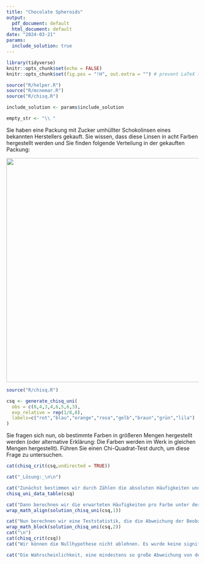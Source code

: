 ```yaml
---
title: "Chocolate Spheroids"
output:
  pdf_document: default
  html_document: default
date: "2024-03-21"
params:
  include_solution: true
---
```


```r
library(tidyverse)
knitr::opts_chunk$set(echo = FALSE)
knitr::opts_chunk$set(fig.pos = "!H", out.extra = "") # prevent LaTeX tables from floating around

source("R/helper.R")
source("R/mcnemar.R")
source("R/chisq.R")

include_solution <- params$include_solution

empty_str <- "\\ "

```

Sie haben eine Packung mit Zucker umhüllter Schokolinsen eines bekannten Herstellers gekauft. Sie wissen, dass diese Linsen in acht Farben hergestellt werden und Sie finden folgende Verteilung in der gekauften Packung:

![](img/20240320_120033.jpg){width="588"}

```r
source("R/chisq.R")

csq <- generate_chisq_uni(
  obs = c(8,4,3,4,6,5,6,3),
  exp_relative = rep(1/8,8),
  labels=c("rot","blau","orange","rosa","gelb","braun","grün","lila")
)


```

Sie fragen sich nun, ob bestimmte Farben in größeren Mengen hergestellt werden (oder alternative Erklärung: Die Farben werden im Werk in gleichen Mengen hergestellt). Führen Sie einen Chi-Quadrat-Test durch, um diese Frage zu untersuchen.

```r
cat(chisq_crit(csq,undirected = TRUE))
```

```r
cat("_Lösung:_\n\n")

cat("Zunächst bestimmen wir durch Zählen die absoluten Häufigkeiten und halten diese in einer Tabelle fest:")
chisq_uni_data_table(csq) 

cat("Dann berechnen wir die erwarteten Häufigkeiten pro Farbe unter der Annahme einer Gleichverteilung:")
wrap_math_align(solution_chisq_uni(csq,1))

cat("Nun berechnen wir eine Teststatistik, die die Abweichung der Beobachtungen von den erwarteten Häufigkeiten erfasst:")
wrap_math_block(solution_chisq_uni(csq,2))
cat("\n")
cat(chisq_crit(csq))
cat("Wir können die Nullhypothese nicht ablehnen. Es wurde keine signifikante Abweichung von der Gleichverteilung festgestellt.")

cat("Die Wahrscheinlichkeit, eine mindestens so große Abweichung von der Gleichverteilung zu beobachten unter der Annahme, dass die Nullhypothese wahr ist (also eine Gleichverteilung der Farben gegeben ist), liegt bei ", pchisq(csq$chisq,df=csq$df))
```
